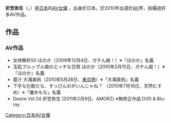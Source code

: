 {{unreferenced|time=2018-03-09T22:27:03+00:00}}
{{AV女優|
|モデル名=折笠 弥生
|ふりがな=おりかさ やよい
|愛称=
|別名=大滝 美帆<br />優木 もな<br />ほのか
|生年=
|生月=
|生日=
|出身地={{JPN}}
|血液型=
|時点=2010年
|身長=160
|体重=
|バスト=88
|ウエスト=58
|ヒップ=89
|カップ=D
|股下=
|靴=
|身体備考=
|ジャンル=[[日本成人影片|AV]]
|AV出演期間=2010年 
|他の活動=
}}
{{japanese|japanese=折笠弥生|kana=おりかさ やよい|romaji=Hoshi Yuuno}}
'''折笠弥生'''（{{lang-ja|おりかさ やよい}}，{{bd|1984年|11月24日|||}}）是[[日本|日本]]的[[AV女優|AV女優]] 。出身於日本。於2010年出道於[[AV|AV]]界，拍攝過許多AV作品。

== 作品 == 
=== AV作品 === 
* 女体解析50 ほのか（2009年12月4日、ガチん娘！）※「ほのか」名義
* 玉肌プルップル娘のエッチな日常 ほのか（2010年2月15日、ガチん娘！）※「ほのか」名義
* 罠汁 大滝美帆（2010年5月28日、[[東京熱|東京熱]]）※「大滝美帆」名義
* 下手な化粧だな、すっぴんのがいんじゃね？ （2010年7月16日、天然むすめ）※「優木もな」名義
* Desire Vol.24 折笠弥生 (2011年2月9日、AMORZ) ※無修正作品 DVD & Blu-ray



{{DEFAULTSORT:Orikasa, Yayoi}}
[[Category:日本AV女優|Category:日本AV女優]]


{{Pornstar-stub}}